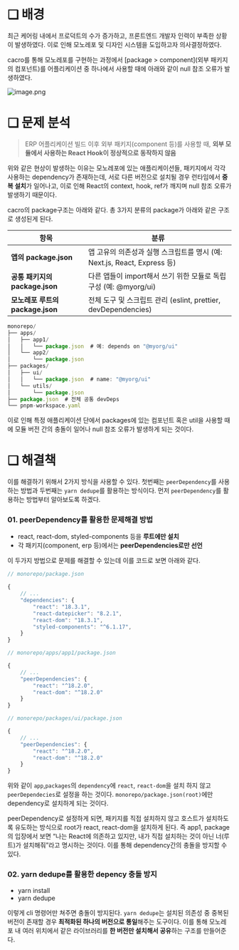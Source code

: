 # ❏ 배경

최근 케어링 내에서 프로덕트의 수가 증가하고, 프론트엔드 개발자 인력이 부족한 상황이 발생하였다. 이로 인해 모노레포 및 디자인 시스템을 도입하고자 의사결정하였다.

cacro를 통해 모노레포를 구현하는 과정에서 [package > component](외부 패키지의 컴포넌트)를 어플리케이션 중 하나에서 사용할 때에 아래와 같이 null 참조 오류가 발생하였다.

![image.png](attachment:e1056903-f0aa-4b8d-a5c7-30fbac19a8a0:image.png)

# ❏ 문제 분석

> ERP 어플리케이션 빌드 이후 외부 패키지(component 등)를 사용할 때, **외부 모듈에서 사용하는 React Hook이 정상적으로 동작하지 않음**
> 

위와 같은 현상이 발생하는 이유는 모노레포에 있는 애플리케이션들, 패키지에서 각각 사용하는 dependency가 존재하는데, 서로 다른 버전으로 설치될 경우 런타임에서 **중복 설치**가 일어나고, 이로 인해 React의 context, hook, ref가 깨지며 null 참조 오류가 발생하기 때문이다. 

cacro의 package구조는 아래와 같다. 총 3가지 분류의 package가 아래와 같은 구조로 생성된게 된다.

| 항목 | 분류 |
| --- | --- |
| **앱의 package.json** | 앱 고유의 의존성과 실행 스크립트를 명시 (예: Next.js, React, Express 등) |
| **공통 패키지의 package.json** | 다른 앱들이 import해서 쓰기 위한 모듈로 독립 구성 (예: @myorg/ui) |
| **모노레포 루트의 package.json** | 전체 도구 및 스크립트 관리 (eslint, prettier, devDependencies) |

```jsx
monorepo/
├── apps/
│   ├── app1/
│   │   └── package.json  # 예: depends on "@myorg/ui"
│   └── app2/
│       └── package.json
├── packages/
│   ├── ui/
│   │   └── package.json  # name: "@myorg/ui"
│   └── utils/
│       └── package.json
├── package.json  # 전체 공통 devDeps
└── pnpm-workspace.yaml
```

이로 인해 특정 애플리케이션 단에서 packages에 있는 컴포넌트 혹은 util을 사용할 때에 모듈 버전 간의 충돌이 일어나 null 참조 오류가 발생하게 되는 것이다.

# ❏ 해결책

이를 해결하기 위해서 2가지 방식을 사용할 수 있다. 첫번째는 `peerDependency`를 사용하는 방법과 두번째는 `yarn dedupe`를 활용하는 방식이다. 먼저 `peerDependency`를 활용하는 방법부터 알아보도록 하겠다.

### **01. peerDependency를 활용한 문제해결 방법**

- react, react-dom, styled-components 등을 **루트에만 설치**
- 각 패키지(component, erp 등)에서는 **peerDependencies로만 선언**

이 두가지 방법으로 문제를 해결할 수 있는데 이를 코드로 보면 아래와 같다.

```jsx
// monorepo/package.json

{
	// ...
	"dependencies": {
		"react": "18.3.1",
		"react-datepicker": "8.2.1",
		"react-dom": "18.3.1",
		"styled-components": "^6.1.17",
	}
}
```

```jsx
// monorepo/apps/app1/package.json

{
	// ...
	"peerDependencies": {
		"react": "^18.2.0",
		"react-dom": "^18.2.0"
	}
}
```

```jsx
// monorepo/packages/ui/package.json

{
	// ...
	"peerDependencies": {
		"react": "^18.2.0",
		"react-dom": "^18.2.0"
	}
}
```

위와 같이 `app`,`packages`의 `dependency`에 `react`, `react-dom`을 설치 하지 않고 `peerDependecies`로 설정을 하는 것이다. `monorepo/package.json(root)`에만  dependency로 설치하게 되는 것이다.

peerDependency로 설정하게 되면, 패키지를 직접 설치하지 않고 호스트가 설치하도록 유도하는 방식으로 root가 react, react-dom을 설치하게 된다. 즉 app1, package의 입장에서 보면 “나는 React에 의존하고 있지만, 내가 직접 설치하는 것이 아닌 너(루트)가 설치해줘”라고 명시하는 것이다. 이를 통해 dependency간의 충돌을 방지할 수 있다.

### **02. yarn dedupe를 활용한 depency 충돌 방지**

- yarn install
- yarn dedupe

이렇게 cli 명령어만 쳐주면 충돌이 방지된다. `yarn dedupe`는 설치된 의존성 중 중복된 버전이 존재할 경우 **최적화된 하나의 버전으로 통일**해주는 도구이다. 이를 통해 모노레포 내 여러 위치에서 같은 라이브러리를 **한 버전만 설치해서 공유**하는 구조를 만들어준다.
